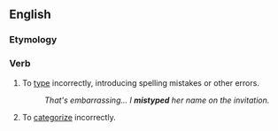 ==English==

===Etymology===
{{prefix|mis|type}}

===Verb===
{{en-verb|mistyp|es}}

# To [[type]] incorrectly, introducing spelling mistakes or other errors.
#:''That's embarrassing... I '''mistyped''' her name on the invitation.''
# To [[categorize]] incorrectly.